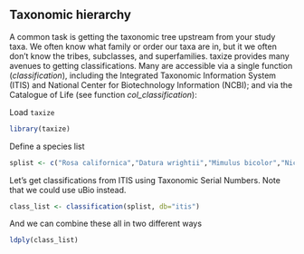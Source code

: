 ## Taxonomic hierarchy

A common task is getting the taxonomic tree upstream from your study taxa. We often know what family or order our taxa are in, but it we often don't know the tribes, subclasses, and superfamilies. taxize provides many avenues to getting classifications. Many are accessible via a single function (*classification*), including the Integrated Taxonomic Information System (ITIS) and National Center for Biotechnology Information (NCBI); and via the Catalogue of Life (see function *col_classification*):

Load `taxize`

```r
library(taxize)
```

Define a species list

```r
splist <- c("Rosa californica","Datura wrightii","Mimulus bicolor","Nicotiana glauca","Madia sativa","Bartlettia scaposa")
```

Let's get classifications from ITIS using Taxonomic Serial Numbers. Note that we could use uBio instead.

```r
class_list <- classification(splist, db="itis")
```

And we can combine these all in two different ways

```r
ldply(class_list)
```